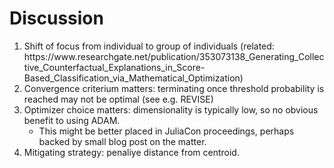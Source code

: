 # Discussion {#sec-discussion}

1. Shift of focus from individual to group of individuals (related: https://www.researchgate.net/publication/353073138_Generating_Collective_Counterfactual_Explanations_in_Score-Based_Classification_via_Mathematical_Optimization)
2. Convergence criterium matters: terminating once threshold probability is reached may not be optimal (see e.g. REVISE)
3. Optimizer choice matters: dimensionality is typically low, so no obvious benefit to using ADAM.
    - This might be better placed in JuliaCon proceedings, perhaps backed by small blog post on the matter. 
4. Mitigating strategy: penaliye distance from centroid.